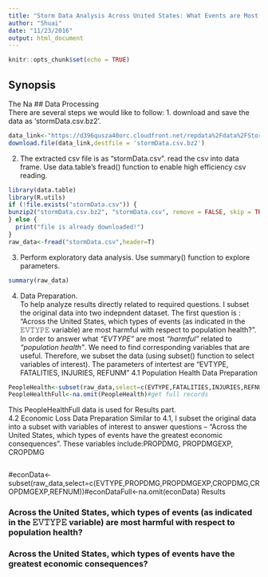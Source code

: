```yaml
---
title: "Storm Data Analysis Across United States: What Events are Most Harmful for Population Health and Econmic Losses? "
author: "Shuai"
date: "11/23/2016"
output: html_document
---
```

```r
knitr::opts_chunk$set(echo = TRUE)
```

## Synopsis
The Na
## Data Processing  
There are several steps we would like to follow:
1.  download and save the data as 'stormData.csv.bz2'.
```r
data_link<-"https://d396qusza40orc.cloudfront.net/repdata%2Fdata%2FStormData.csv.bz2"
download.file(data_link,destfile = 'stormData.csv.bz2')
```
2.  The extracted csv file is as "stormData.csv". read the csv into data frame. Use data.table's fread() function to enable high efficiency csv reading.
```r
library(data.table)
library(R.utils)
if (!file.exists("stormData.csv")) {
bunzip2("stormData.csv.bz2", "stormData.csv", remove = FALSE, skip = TRUE)
} else {
  print("file is already downloaded!")
}
raw_data<-fread("stormData.csv",header=T)
```
3.  Perform exploratory data analysis. Use summary() function to explore parameters.
```r
summary(raw_data)
```
4.  Data Preparation.  
  To help analyze results directly related to required questions. I subset the original data into two indepndent dataset. The first question is : "Across the United States, which types of events (as indicated in the 𝙴𝚅𝚃𝚈𝙿𝙴 variable) are most harmful with respect to population health?". In order to answer what *"EVTYPE"* are most *"harmful"* related to *"population health"*. We need to find corresponding variables that are useful. Therefore, we subset the data (using subset() function to select variables of interest). The parameters of intertest are "EVTYPE, FATALITIES, INJURIES, REFUNM"
  4.1 Population Health Data Preparation
```r
PeopleHealth<-subset(raw_data,select=c(EVTYPE,FATALITIES,INJURIES,REFNUM))
PeopleHealthFull<-na.omit(PeopleHealth)#get full records
```
This PeopleHealthFull data is used for Results part.  
  4.2 Economic Loss Data Preparation
  Similar to 4.1, I subset the original data into a subset with variables of interest to answer questions -- "Across the United States, which types of events have the greatest economic consequences". These variables include:PROPDMG, PROPDMGEXP, CROPDMG
```r

```
#econData<-subset(raw_data,select=c(EVTYPE,PROPDMG,PROPDMGEXP,CROPDMG,CROPDMGEXP,REFNUM))#econDataFull<-na.omit(econData)
 Results  

### Across the United States, which types of events (as indicated in the 𝙴𝚅𝚃𝚈𝙿𝙴 variable) are most harmful with respect to population health?  

### Across the United States, which types of events have the greatest economic consequences?
